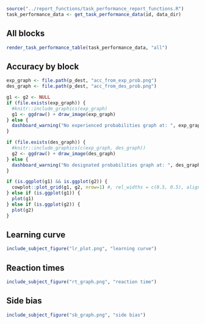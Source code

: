 ```r
source("../report_functions/task_performance_report_functions.R")
task_performance_data <- get_task_performance_data(id, data_dir)
```

## All blocks
```r
render_task_performance_table(task_performance_data, "all")
```

<!--
## Unchecked
```r
#task performance table
render_task_performance_table(task_performance_data, "unchecked")
```
-->

## Accuracy by block
```r
exp_graph <- file.path(p_dest, "acc_from_exp_prob.png")
des_graph <- file.path(p_dest, "acc_from_des_prob.png")

g1 <- g2 <- NULL
if (file.exists(exp_graph)) {
  #knitr::include_graphics(exp_graph)
  g1 <- ggdraw() + draw_image(exp_graph)
} else {
  dashboard_warning("No experienced probabilities graph at: ", exp_graph)
}

if (file.exists(des_graph)) {
  #knitr::include_graphics(c(exp_graph, des_graph))
  g2 <- ggdraw() + draw_image(des_graph)
} else {
  dashboard_warning("No designated probabilities graph at: ", des_graph)
}

if (is.ggplot(g1) && is.ggplot(g2)) {
  cowplot::plot_grid(g1, g2, nrow=1) #, rel_widths = c(0.5, 0.5), align="hv", greedy = FALSE)
} else if (is.ggplot(g1)) {
  plot(g1)
} else if (is.ggplot(g2)) {
  plot(g2)
}

```


## Learning curve
```r
include_subject_figure("lr_plot.png", "learning curve")
```

## Reaction times
```r
include_subject_figure("rt_graph.png", "reaction time")
```

## Side bias
```r
include_subject_figure("sb_graph.png", "side bias")
```